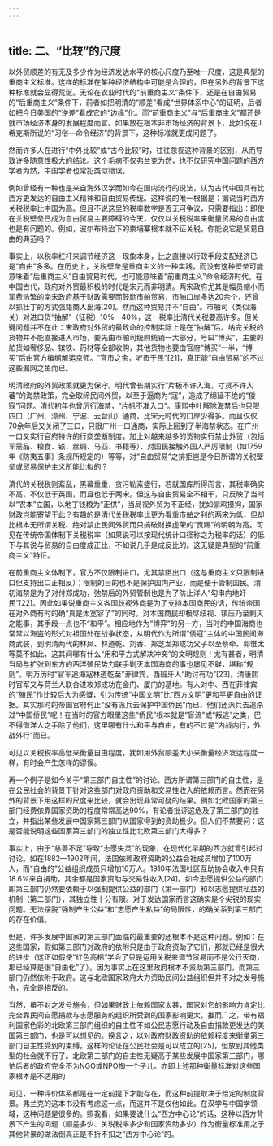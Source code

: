 ```yaml
---
---
---
```

title: 二、“比较”的尺度
---




以外贸顺差的有无及多少作为经济发达水平的核心尺度乃至唯一尺度，这是典型的重商主义标准。这样的标准在某种经济结构中可能是合理的，但在另外的背景下这种标准就会显得荒诞。无论在农业时代的“前重商主义”条件下，还是在自由贸易的“后重商主义”条件下，前者如把明清的“顺差”看成“世界体系中心”的证明，后者如把今日美国的“逆差”看成它的“边缘”化。而“前重商主义”与“后重商主义”都还是就市场经济本身的发展程度而言。如果放在根本非市场经济的背景下，比如说在J.希克斯所说的“习俗—命令经济”的背景下，这种标准就更成问题了。

然而许多人在进行“中外比较”或“古今比较”时，往往忽视这种背景的区别，从而导致许多随意性极大的结论。这个毛病不仅弗兰克为然，也不仅研究中国问题的西方学者为然，中国学者也常犯类似错误。

例如曾经有一种也是来自海外汉学而如今在国内流行的说法，认为古代中国具有比西方更发达的自由主义精神和自由贸易传统。这样说的唯一根据是：据说当时西方关税税率比中国为高。但且不说这里的税率数字是否无可争议，只需要指出：即使在关税壁垒已成为自由贸易主要障碍的今天，仅仅以关税税率来衡量贸易的自由度也是有问题的。例如，波尔布特治下的柬埔寨根本就不征关税，你能说它是贸易自由的典范吗？

事实上，以税率杠杆来调节经济这一现象本身，比之直接以行政手段支配经济已是“自由”多多。在历史上，关税壁垒是重商主义的一种实践，而没有这种壁垒可能意味着“后重商主义”自由贸易时代，也可能意味着“前重商主义”命令经济时代。在中国古代，政府对外贸最积极的时代是宋元而非明清。两宋政府尤其是幅员缩小而军费浩繁的南宋政府基于财政需要而鼓励市舶贸易，市舶口岸多达20余个，还曾以抓壮丁的方式强籍商人出海[20]。然而这种贸易并不“自由”。市舶司（类似海关）对进口货“抽解”（征税）10%—40%，这一税率比清代关税要高许多。但关键问题并不在此：宋政府对外贸的最致命的控制实际上是在“抽解”后。纳完关税的货物并不能直接进入市场，要先由市舶司统购统销一大部分，号曰“博买”，主要的舶货如奢侈品、镔铁、药材等全部收购，其他货物也要由官府“博买”一半，“博买”后由官方编纲解运京师。“官市之余，听市于民”[21]，真正能“自由贸易”的不过这些漏网之鱼而已。

明清政府的外贸政策就更为保守。明代曾长期实行“片板不许入海，寸货不许入蕃”的海禁政策，完全取缔民间外贸，以至于逼商为“寇”，造成了绵延不绝的“倭寇”问题。清代初年也曾厉行海禁，“片帆不准入口”。康熙中叶解除海禁后也只限四口（广州、漳州、宁波、云台山）通商，比宋元时代的口岸少得多。而且仅仅70余年后又关闭了三口，只限广州一口通商，实际上回到了半海禁状态。在广州一口又实行官府特许的行商垄断制度，加上对越来越多的货物实行禁止外贸（包括军需品、粮食、铁、丝绸、马匹、书籍等）、对国民接触外国人严厉限制（如1759年《防夷五事》条规所规定的）等等，对“自由贸易”之排拒岂是今日所谓的关税壁垒或贸易保护主义所能比拟的？

清代的关税税则紊乱，黑幕重重，贪污勒索盛行，若就国库所得而言，其税率确实不高，不仅低于英国，而且也低于两宋。但这与自由贸易全不相干，只反映了当时以“农本”立国，以地丁钱粮为“正供”，当局视外贸为不正经，犹如偷鸡摸狗，国家财政岂能寄望于此？有趣的是清代关税税率比更为看重市舶之利的两宋为低，但却比根本无所谓关税、绝对禁止民间外贸而只搞破财换虚荣的“贡赐”的明朝为高。可见在传统帝国体制下关税税率（如果说可以按现代统计口径称之为税率的话）的低下与其说与贸易的自由度成正比，不如说几乎是成反比的。这无疑是典型的“前重商主义”特征。

在前重商主义体制下，官方不仅限制进口，尤其禁阻出口（这与重商主义只限制进口但支持出口正相反）；限制的目的也不是保护国内产业，而是便于管制国民。清初海禁是为了对付郑成功，弛禁后的外贸管制也是为了防止洋人“勾串内地奸民”[22]。因此如果说重商主义各国歧视外商是为了支持本国商民的话，传统帝国在对外商有时的确“真是太宽容了”的同时，对本国商民却极尽歧视、镇压乃至剿灭之能事，其手段一点也不“和平”。相应地作为“博弈”的另一方，当时的中国海商也常常以海盗的形式对祖国处在战争状态，从明代作为所谓“倭寇”主体的中国民间海商武装，到明清两代的林凤、林道乾、刘香、郑芝龙郑成功父子以至蔡牵、郭惟太等莫不如此，这其间哪有什么“用和平方式解决冲突”的文明规则！尤有甚者，明清当局与扩张到东方的西洋殖民势力联手剿灭本国海商的事也屡见不鲜，堪称“规则”。明万历时“官军追海寇林道乾至”菲律宾，西班牙人“助讨有功”[23]。清康熙时官军又与荷兰人联合进攻郑成功在金门、厦门的基地。有人对中、西在菲律宾的“殖民”作比较后大为感慨，引为传统“中国文明”比“西方文明”更和平更自由的证据。其实那时的帝国官府何止“没有派兵去保护中国侨民”而已，他们还派兵去追杀过“中国侨民”呢！在当时的官方眼里这些“侨民”根本就是“盲流”或“叛逃”之类，巴不得借洋人之手除了他们，这里哪有什么和平与自由，有的不过是“内战内行，外战外行”而已。

可见以关税税率高低来衡量自由程度，犹如用外贸顺差大小来衡量经济发达程度一样，有时会产生怎样的谬误。

再一个例子是如今关于“第三部门自主性”的讨论。西方所谓第三部门的自主性，是在公民社会的背景下针对这些部门对政府资助和交易性收入的依赖而言。然而在另外的背景下用这样的尺度来比较，就会出现非常可疑的结果。例如北欧国家的第三部门经费依靠国家资助的程度常常高达90%，有论者批评这危及了第三部门的独立，并指出某些发展中国家第三部门从国家得到的资助极少。但人们不禁要问：这是否能说明这些国家第三部门的独立性比北欧第三部门大得多？

事实上，由于“慈善不足”导致“志愿失灵”的现象，在现代化早期的西方就曾引起过讨论。如在1882—1902年间，法国依赖政府资助的公益会社成员增加了100万人，而“自由的”公益组织成员只增加10万人。1910年法国社区互助协会收入中只有18.6%来自捐助，其余都是国家资助与交易性收入[24]。如今志愿提供公益的部门即第三部门仍然要依赖于以强制提供公益的部门（第一部门）和以志愿提供私益的机制（第二部门），其独立性十分有限。对于发达国家而言这确实是个尖锐的现实问题。无法摆脱“强制产生公益”和“志愿产生私益”的局限性，的确关系到第三部门的存在价值。

但是，许多发展中国家的第三部门面临的最重要的还根本不是这种问题。例如：在这些国家，假如第三部门对政府的依附只是由于政府资助了它们，那就已经是很大的进步（这正如假使“红色高棉”学会了只是运用关税来调节贸易而不是公行灭商，那已经算是很“自由化”了）。因为事实上在这里政府根本不资助第三部门，而第三部门仍然依附于政府。这与北欧国家政府大力资助民间公益组织但并不对之发号施令，完全是相反的。

当然，虽不对之发号施令，但如果财政上依赖国家太甚，国家对它的影响力肯定比完全靠民间自愿捐款与志愿服务的组织所受到的国家影响更大，推而广之，带有福利国家色彩的北欧第三部门组织的自主性不如公民志愿行动及自由捐款更发达的美国第三部门，也是可以想见的。换言之，以对政府财政资助的依赖程度来衡量第三部门自主性受到的束缚，这样的论证在公民社会是可以成立的[25]，但放到其他类型的社会就不行了。北欧第三部门的自主性无疑高于某些发展中国家第三部门，哪怕后者的政府完全不为NGO或NPO掏一个子儿。亦即上述那种衡量标准对这些国家根本是不适用的

可见，一种评价体系都是在一定前提下才能存在，而这种前提取决于给定的制度背景。弗兰克的这本书没有考虑这一点，而这并不是仅他如此。在汉学与中国学领域，这种问题是很多的。照我看，如果要说什么“西方中心论”的话，这种以西方背景下产生的问题（顺差多少、关税税率多少和国家资助多少）作为衡量标准用之于其他背景的做法倒真正是不折不扣之“西方中心论”的。